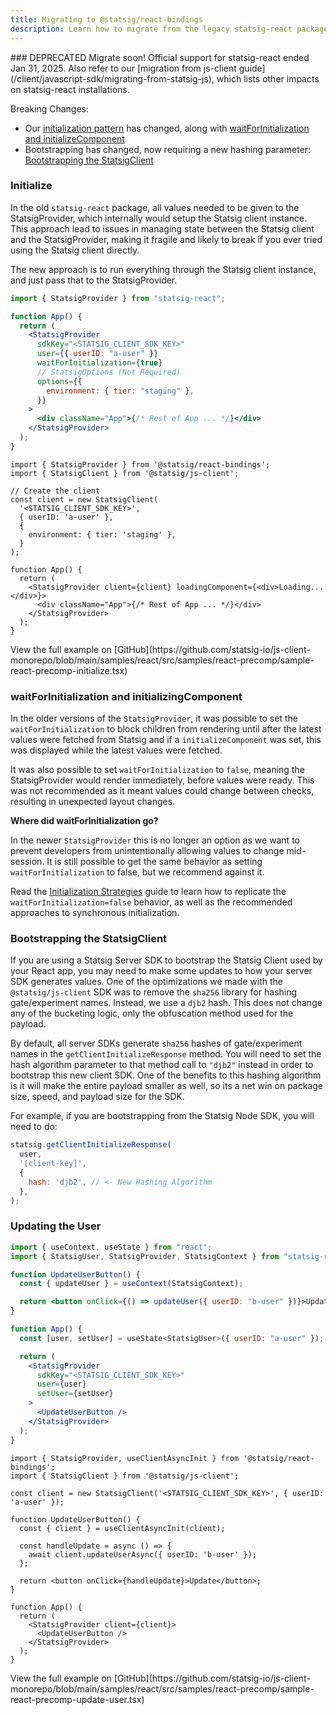 ```yaml
---
title: Migrating to @statsig/react-bindings
description: Learn how to migrate from the legacy statsig-react package to the new @statsig/react-bindings
---
```


<Warning>
### DEPRECATED
Migrate soon! Official support for statsig-react ended Jan 31, 2025.
</Warning>

<Note>
Also refer to our [migration from js-client guide](/client/javascript-sdk/migrating-from-statsig-js), which lists other impacts on statsig-react installations.
</Note>

Breaking Changes:
* Our [initialization pattern](/client/javascript-sdk/migrating-from-statsig-react#initialize) has changed, along with [waitForInitialization and initializeComponent](/client/javascript-sdk/migrating-from-statsig-react#waitforinitialization-and-initializingcomponent)
* Bootstrapping has changed, now requiring a new hashing parameter: [Bootstrapping the StatsigClient](/client/javascript-sdk/migrating-from-statsig-react#bootstrapping-the-statsigclient)


### Initialize

In the old `statsig-react` package, all values needed to be given to the StatsigProvider, which internally would setup the Statsig client instance. This approach lead to issues in managing state between the Statsig client and the StatsigProvider, making it fragile and likely to break if you ever tried using the Statsig client directly.

The new approach is to run everything through the Statsig client instance, and just pass that to the StatsigProvider.

<CodeGroup>

```jsx statsig-react (Legacy)
import { StatsigProvider } from "statsig-react";

function App() {
  return (
    <StatsigProvider
      sdkKey="<STATSIG_CLIENT_SDK_KEY>"
      user={{ userID: "a-user" }}
      waitForInitialization={true}
      // StatsigOptions (Not Required)
      options={{
        environment: { tier: "staging" },
      }}
    >
      <div className="App">{/* Rest of App ... */}</div>
    </StatsigProvider>
  );
}
```

```tsx New
import { StatsigProvider } from '@statsig/react-bindings';
import { StatsigClient } from '@statsig/js-client';

// Create the client
const client = new StatsigClient(
  '<STATSIG_CLIENT_SDK_KEY>',
  { userID: 'a-user' },
  {
    environment: { tier: 'staging' },
  }
);

function App() {
  return (
    <StatsigProvider client={client} loadingComponent={<div>Loading...</div>}>
      <div className="App">{/* Rest of App ... */}</div>
    </StatsigProvider>
  );
}
```

</CodeGroup>

<Tip>
View the full example on [GitHub](https://github.com/statsig-io/js-client-monorepo/blob/main/samples/react/src/samples/react-precomp/sample-react-precomp-initialize.tsx)
</Tip>




### waitForInitialization and initializingComponent

In the older versions of the `StatsigProvider`, it was possible to set the `waitForInitialization` to block children from rendering until after the latest 
values were fetched from Statsig and if a `initializeComponent` was set, this was displayed while the latest values were fetched.

It was also possible to set `waitForInitialization` to `false`, meaning the StatsigProvider would render immediately, before values were ready. This was not recommended as it meant values could change between checks, resulting in unexpected layout changes.


**Where did waitForInitialization go?**

In the newer `StatsigProvider` this is no longer an option as we want to prevent developers from unintentionally allowing values to change mid-session.
It is still possible to get the same behavior as setting `waitForInitialization` to false, but we recommend against it.

Read the [Initialization Strategies](/client/javascript-sdk/init-strategies) guide to learn how to replicate the `waitForInitialization=false` behavior, as well as the recommended approaches to synchronous initialization.








### Bootstrapping the StatsigClient
If you are using a Statsig Server SDK to bootstrap the Statsig Client used by your React app, you may need to make some updates to how your server SDK generates values.
One of the optimizations we made with the `@statsig/js-client` SDK was to remove the `sha256` library for hashing gate/experiment names. 
Instead, we use a `djb2` hash. This does not change any of the bucketing logic, only the obfuscation method used for the payload.

By default, all server SDKs generate `sha256` hashes of gate/experiment names in the `getClientInitializeResponse` method.
You will need to set the hash algorithm parameter to that method call to `"djb2"` instead in order to bootstrap this new client SDK. 
One of the benefits to this hashing algorithm is it will make the entire payload smaller as well, so its a net win on package size, speed, and payload size for the SDK.

For example, if you are bootstrapping from the Statsig Node SDK, you will need to do:

```js
statsig.getClientInitializeResponse(
  user,
  '[client-key]',
  {
    hash: 'djb2', // <- New Hashing Algorithm
  },
);
```





### Updating the User

<CodeGroup>

```jsx statsig-react (Legacy)
import { useContext, useState } from "react";
import { StatsigUser, StatsigProvider, StatsigContext } from "statsig-react";

function UpdateUserButton() {
  const { updateUser } = useContext(StatsigContext);

  return <button onClick={() => updateUser({ userID: "b-user" })}>Update</button>
}

function App() {
  const [user, setUser] = useState<StatsigUser>({ userID: "a-user" });

  return (
    <StatsigProvider
      sdkKey="<STATSIG_CLIENT_SDK_KEY>"
      user={user}
      setUser={setUser}
    >
      <UpdateUserButton />
    </StatsigProvider>
  );
}
```

```tsx New
import { StatsigProvider, useClientAsyncInit } from '@statsig/react-bindings';
import { StatsigClient } from '@statsig/js-client';

const client = new StatsigClient('<STATSIG_CLIENT_SDK_KEY>', { userID: 'a-user' });

function UpdateUserButton() {
  const { client } = useClientAsyncInit(client);

  const handleUpdate = async () => {
    await client.updateUserAsync({ userID: 'b-user' });
  };

  return <button onClick={handleUpdate}>Update</button>;
}

function App() {
  return (
    <StatsigProvider client={client}>
      <UpdateUserButton />
    </StatsigProvider>
  );
}
```

</CodeGroup>

<Tip>
View the full example on [GitHub](https://github.com/statsig-io/js-client-monorepo/blob/main/samples/react/src/samples/react-precomp/sample-react-precomp-update-user.tsx)
</Tip>
